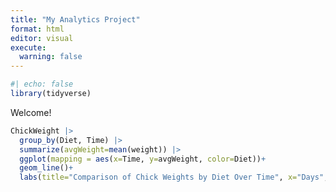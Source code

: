 ```yaml
---
title: "My Analytics Project"
format: html
editor: visual
execute:
  warning: false
---
```


```r
#| echo: false
library(tidyverse)
```

Welcome!

```r

ChickWeight |>
  group_by(Diet, Time) |>
  summarize(avgWeight=mean(weight)) |>
  ggplot(mapping = aes(x=Time, y=avgWeight, color=Diet))+
  geom_line()+
  labs(title="Comparison of Chick Weights by Diet Over Time", x="Days", y="Weight(g)")




```
